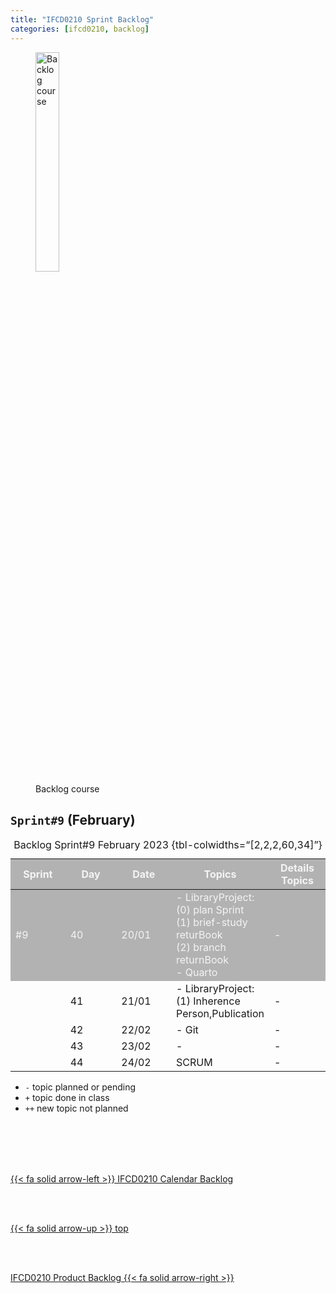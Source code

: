 ```yaml
---
title: "IFCD0210 Sprint Backlog"
categories: [ifcd0210, backlog]
---
```


<style>
tr:nth-child(1) {
  background-color: #b2b2b2!important;
  color: #f4f4f4!important;
}
</style>


![Backlog course](/images/home/backlog.jpg){width="30%"}

## ``Sprint#9`` (February)

::: {.column-page-right}
| Sprint | Day | Date | Topics |  Details Topics |
| -- | -- | -- | -- | -- |
| #9 | 40 | 20/01 | - LibraryProject:</br> (0) plan Sprint </br> (1) brief-study returBook </br> (2) branch returnBook </br> - Quarto </br>| - |
|  | 41 | 21/01 | - LibraryProject:</br> (1) Inherence Person,Publication </br> | - |
|  | 42 | 22/02 | - Git </br>  | - |
|  | 43 | 23/02 | - | - |
|  | 44 | 24/02 | SCRUM | - |
: Backlog Sprint#9 February 2023 {tbl-colwidths="[2,2,2,60,34]"}
:::

::: {.callout-note}
- `-` topic planned or pending
- `+` topic done in class
- `++` new topic not planned
:::


<!--- navLinks -->
<br><br>
<div class=row>
<br>
<div class='column left previous'>
<br>
[{{< fa solid arrow-left >}} IFCD0210 Calendar Backlog](/ifcd0210/ifcd0210calendar.qmd)
<br>
</div>
<br>
<div class='column center'>
<br>
[{{< fa solid arrow-up >}} top](#top)
<br>
</div>
<br>
<div class='column right next'>
<br>
[IFCD0210 Product Backlog  {{< fa solid arrow-right >}}](/ifcd0210/ifcd0210backlog-product.qmd)
<br>
</div>
<br>
</div>

